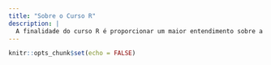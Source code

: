 ```yaml
---
title: "Sobre o Curso R"
description: |
  A finalidade do curso R é proporcionar um maior entendimento sobre a linguagem para que a sua imagação e criatividade seja livre  
---
```


```r
knitr::opts_chunk$set(echo = FALSE)
```


